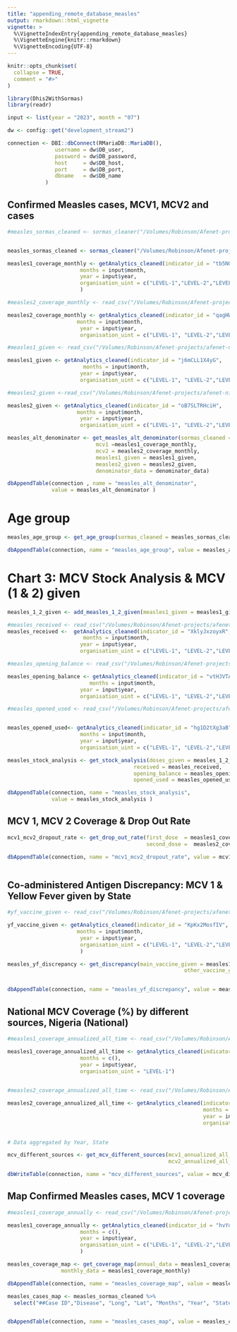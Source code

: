 ```yaml
---
title: "appending_remote_database_measles"
output: rmarkdown::html_vignette
vignette: >
  %\VignetteIndexEntry{appending_remote_database_measles}
  %\VignetteEngine{knitr::rmarkdown}
  %\VignetteEncoding{UTF-8}
---
```


```r
knitr::opts_chunk$set(
  collapse = TRUE,
  comment = "#>"
)
```

```r
library(Dhis2WithSormas)
library(readr)
```

```r


input <- list(year = "2023", month = "07")

dw <- config::get("development_stream2")

connection <- DBI::dbConnect(RMariaDB::MariaDB(),
               username = dw$DB_user,
               password = dw$DB_password,
               host     = dw$DB_host,
               port     = dw$DB_port,
               dbname   = dw$DB_name
            )

```



## Confirmed Measles cases, MCV1, MCV2 and cases

```r
#measles_sormas_cleaned <- sormas_cleaner("/Volumes/Robinson/Afenet-projects/afenet-nigeria/Dhis2WithSormas/data-raw/sormas_measles.csv")


measles_sormas_cleaned <- sormas_cleaner("/Volumes/Robinson/Afenet-projects/afenet-nigeria/Dhis2WithSormas/data-raw/sormas_measles_cases_Jul_2023.csv")

```


```r

measles1_coverage_monthly <- getAnalytics_cleaned(indicator_id = "tb5NGUMB9dQ",
                       months = input$month,
                       year = input$year,
                       organisation_uint = c("LEVEL-1","LEVEL-2","LEVEL-3")
                       )

```


```r
#measles2_coverage_monthly <- read_csv("/Volumes/Robinson/Afenet-projects/afenet-nigeria/Dhis2WithSormas/data-raw/measles2_coverage_monthly.csv")

measles2_coverage_monthly <- getAnalytics_cleaned(indicator_id = "qagHWllYle8",
                      months = input$month,
                       year = input$year,
                       organisation_uint = c("LEVEL-1", "LEVEL-2","LEVEL-3"))
```


```r
#measles1_given <- read_csv("/Volumes/Robinson/Afenet-projects/afenet-nigeria/Dhis2WithSormas/data-raw/measles1_given.csv")

measles1_given <- getAnalytics_cleaned(indicator_id = "j6mCLL1X4yG",
                        months = input$month,
                       year = input$year,
                       organisation_uint = c("LEVEL-1", "LEVEL-2","LEVEL-3"))


```


```r
#measles2_given <-read_csv("/Volumes/Robinson/Afenet-projects/afenet-nigeria/Dhis2WithSormas/data-raw/measles2_given.csv")

measles2_given <- getAnalytics_cleaned(indicator_id = "oB7SLTRHciH",
                      months = input$month,
                       year = input$year,
                       organisation_uint = c("LEVEL-1", "LEVEL-2","LEVEL-3"))
```


```r
measles_alt_denominator <- get_measles_alt_denominator(sormas_cleaned = measles_sormas_cleaned,
                            mcv1 =measles1_coverage_monthly,
                            mcv2 = measles2_coverage_monthly,
                            measles1_given = measles1_given,
                            measles2_given = measles2_given,
                            denominator_data = denominator_data)

dbAppendTable(connection , name = "measles_alt_denominator",
              value = measles_alt_denominator )

```

# Age group 

```r

measles_age_group <- get_age_group(sormas_cleaned = measles_sormas_cleaned)

dbAppendTable(connection, name = "measles_age_group", value = measles_age_group )


```

# Chart 3: MCV Stock Analysis & MCV (1 & 2) given


```r
measles_1_2_given <- add_measles_1_2_given(measles1_given = measles1_given,measles2_given = measles2_given)

#measles_received <- read_csv("/Volumes/Robinson/Afenet-projects/afenet-nigeria/Dhis2WithSormas/data-raw/measles_Received.csv")
measles_received <-  getAnalytics_cleaned(indicator_id = "XklyJxzoyxR",
                        months = input$month,
                       year = input$year,
                       organisation_uint = c("LEVEL-1", "LEVEL-2","LEVEL-3"))
```


```r
#measles_opening_balance <- read_csv("/Volumes/Robinson/Afenet-projects/afenet-nigeria/Dhis2WithSormas/data-raw/measles_OB.csv")

measles_opening_balance <- getAnalytics_cleaned(indicator_id = "vtHJVTAguch",
                          months = input$month,
                       year = input$year,
                       organisation_uint = c("LEVEL-1", "LEVEL-2","LEVEL-3"))
```


```r
#measles_opened_used <- read_csv("/Volumes/Robinson/Afenet-projects/afenet-nigeria/Dhis2WithSormas/data-raw/measles_opened_used.csv")


measles_opened_used<- getAnalytics_cleaned(indicator_id = "hg1D2tXg3aB",
                       months = input$month,
                       year = input$year,
                       organisation_uint = c("LEVEL-1", "LEVEL-2","LEVEL-3"))

```


```r

measles_stock_analysis <- get_stock_analysis(doses_given = measles_1_2_given,
                                        received = measles_received,
                                        opening_balance = measles_opening_balance,
                                        opened_used = measles_opened_used)

dbAppendTable(connection, name = "measles_stock_analysis", 
              value = measles_stock_analysis )


```

## MCV 1, MCV 2 Coverage & Drop Out Rate


```r
mcv1_mcv2_dropout_rate <- get_drop_out_rate(first_dose  = measles1_coverage_monthly,
                                            second_dose =  measles2_coverage_monthly)

dbAppendTable(connection, name = "mcv1_mcv2_dropout_rate", value = mcv1_mcv2_dropout_rate )



```

## Co-administered Antigen Discrepancy: MCV 1 & Yellow Fever given by State

```r
#yf_vaccine_given <- read_csv("/Volumes/Robinson/Afenet-projects/afenet-nigeria/Dhis2WithSormas/data-raw/yf_Vaccine_Given.csv")

yf_vaccine_given <- getAnalytics_cleaned(indicator_id = "KpKx2MosfIV",
                      months = input$month,
                       year = input$year,
                       organisation_uint = c("LEVEL-1", "LEVEL-2","LEVEL-3")
                       )
```


```r

measles_yf_discrepancy <- get_discrepancy(main_vaccine_given = measles1_given, 
                                                        other_vaccine_given = yf_vaccine_given)


dbAppendTable(connection, name = "measles_yf_discrepancy", value = measles_yf_discrepancy )

```

## National MCV Coverage (%) by different sources, Nigeria (National)

```r
#measles1_coverage_annualized_all_time <- read_csv("/Volumes/Robinson/Afenet-projects/afenet-nigeria/Dhis2WithSormas/data-raw/measles1_coverage_annualized_all_time.csv")

measles1_coverage_annualized_all_time <- getAnalytics_cleaned(indicator_id = "hvYqrmR6MPq",
                       months = c(),
                       year = input$year,
                       organisation_uint = "LEVEL-1")
  
```


```r
#measles2_coverage_annualized_all_time <- read_csv("/Volumes/Robinson/Afenet-projects/afenet-nigeria/Dhis2WithSormas/data-raw/measles2_coverage_annualized_all_time.csv")

measles2_coverage_annualized_all_time <- getAnalytics_cleaned(indicator_id = "Fbj3AkYjCie",
                                                              months = c(),
                                                              year = input$year,
                                                              organisation_uint = "LEVEL-1")
 
```


```r
# Data aggregated by Year, State

mcv_different_sources <- get_mcv_different_sources(mcv1_annualized_all_time = measles1_coverage_annualized_all_time,
                                                   mcv2_annualized_all_time = measles2_coverage_annualized_all_time)

dbWriteTable(connection, name = "mcv_different_sources", value = mcv_different_sources, overwrite = T)

```

## Map Confirmed Measles cases, MCV 1 coverage


```r
#measles1_coverage_annually <- read_csv("/Volumes/Robinson/Afenet-projects/afenet-nigeria/Dhis2WithSormas/data-raw/measles1_coverage_annualized.csv")

measles1_coverage_annually <- getAnalytics_cleaned(indicator_id = "hvYqrmR6MPq",
                       months = c(),
                       year = input$year,
                       organisation_uint = c("LEVEL-1", "LEVEL-2","LEVEL-3")
                       )

```


```r
measles_coverage_map <- get_coverage_map(annual_data = measles1_coverage_annually,
                 monthly_data = measles1_coverage_monthly)

dbAppendTable(connection, name = "measles_coverage_map", value = measles_coverage_map )

```


```r
measles_cases_map <- measles_sormas_cleaned %>%
  select("##Case ID","Disease", "Long", "Lat", "Months", "Year", "State", "LGA")


dbAppendTable(connection, name = "measles_cases_map", value = measles_cases_map )

```

